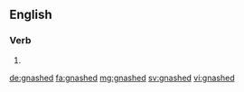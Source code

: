 ==English==

===Verb===
{{head|en}}

# {{en-past of|gnash}}

[[de:gnashed]]
[[fa:gnashed]]
[[mg:gnashed]]
[[sv:gnashed]]
[[vi:gnashed]]